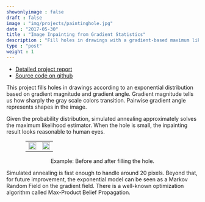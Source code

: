 ```yaml
---
showonlyimage : false
draft : false
image : "img/projects/paintinghole.jpg"
date : "2017-05-30"
title : "Image Inpainting from Gradient Statistics"
description : "Fill holes in drawings with a gradient-based maximum likelihood estimator."
type : "post"
weight : 1
---
```


<!--more-->

* [Detailed project report](/pdf/inpainting.pdf)
* [Source code on github](https://github.com/chloechsu/inpainting)

This project fills holes in drawings according to an exponential distribution
based on gradient magnitude and gradient angle.
Gradient magnitude tells us how sharply the gray scale colors transition. 
Pairwise gradient angle represents shapes in the image.

Given the probability distribution, simulated annealing approximately solves the
maximum likelihood estimator. When the hole is small, the inpainting result looks reasonable to human eyes.

<center>
<div class="row" style="width:80.0%">
<center>
<table> 
<tr>
<td><img src="/img/projects/inpainting_fig1.jpg" style="width:100.0%"></td> 
<td><img src="/img/projects/inpainting_fig2.jpg" style="width:100.0%"></td> 
</tr> 
</table>
Example: Before and after filling the hole.
</center>
<p></p>
</div>
</center>

Simulated annealing is fast enough to handle around 20 pixels. Beyond that, for future improvement, the exponential model can be seen as a Markov Random Field on the gradient field. There is a well-known optimization algorithm called Max-Product Belief Propagation. 

